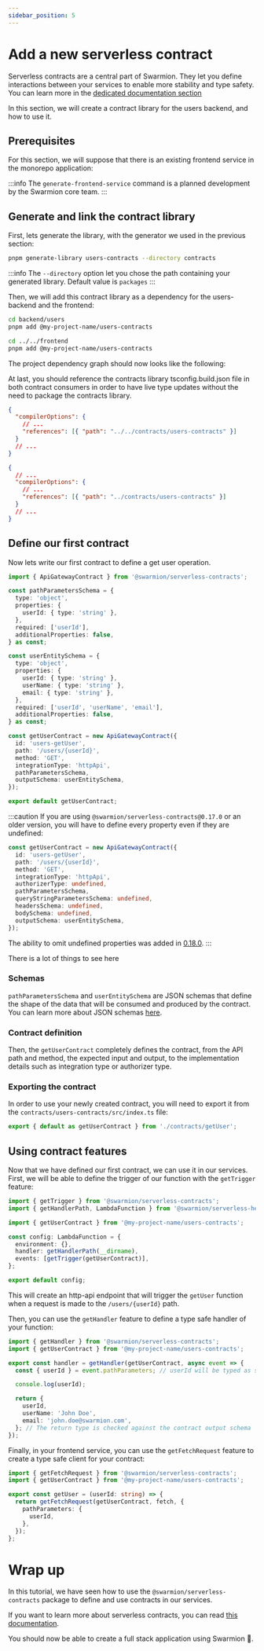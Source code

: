 ```yaml
---
sidebar_position: 5
---
```


# Add a new serverless contract

Serverless contracts are a central part of Swarmion. They let you define interactions between your services to enable more stability and type safety. You can learn more in the [dedicated documentation section](../how-to-guides/use-serverless-contracts)

In this section, we will create a contract library for the users backend, and how to use it.

## Prerequisites

For this section, we will suppose that there is an existing frontend service in the monorepo application:


<div
  style={{
    width: '100%',
    display: 'flex',
    'justify-content': 'center',
    'margin-bottom': 'var(--ifm-leading)',
  }}
>
  <ThemedImage
    alt="Swarmion app with frontend"
    sources={{
      light: swarmionAppFrontendGraphLight,
      dark: swarmionAppFrontendGraphDark,
    }}
  />
</div>

:::info
The `generate-frontend-service` command is a planned development by the Swarmion core team.
:::

## Generate and link the contract library

First, lets generate the library, with the generator we used in the previous section:

```bash
pnpm generate-library users-contracts --directory contracts
```

:::info
The `--directory` option let you chose the path containing your generated library. Default value is `packages`
:::

Then, we will add this contract library as a dependency for the users-backend and the frontend:

```bash
cd backend/users
pnpm add @my-project-name/users-contracts

cd ../../frontend
pnpm add @my-project-name/users-contracts
```

The project dependency graph should now looks like the following:


<div
  style={{
    width: '100%',
    display: 'flex',
    'justify-content': 'center',
    'margin-bottom': 'var(--ifm-leading)',
  }}
>
  <ThemedImage
    alt="Swarmion app with users contracts lib"
    sources={{
      light: swarmionAppUsersContractsGraphLight,
      dark: swarmionAppUsersContractsGraphDark,
    }}
  />
</div>

At last, you should reference the contracts library tsconfig.build.json file in both contract consumers
in order to have live type updates without the need to package the contracts library.

```json title="backend/users/tsconfig.json"
{
  "compilerOptions": {
    // ...
    "references": [{ "path": "../../contracts/users-contracts" }]
  }
  // ...
}
```

```json title="frontend/tsconfig.json"
{
  // ...
  "compilerOptions": {
    // ...
    "references": [{ "path": "../contracts/users-contracts" }]
  }
  // ...
}
```

## Define our first contract

Now lets write our first contract to define a get user operation.

```typescript title="contracts/users-contracts/src/contracts/getUser.ts"
import { ApiGatewayContract } from '@swarmion/serverless-contracts';

const pathParametersSchema = {
  type: 'object',
  properties: {
    userId: { type: 'string' },
  },
  required: ['userId'],
  additionalProperties: false,
} as const;

const userEntitySchema = {
  type: 'object',
  properties: {
    userId: { type: 'string' },
    userName: { type: 'string' },
    email: { type: 'string' },
  },
  required: ['userId', 'userName', 'email'],
  additionalProperties: false,
} as const;

const getUserContract = new ApiGatewayContract({
  id: 'users-getUser',
  path: '/users/{userId}',
  method: 'GET',
  integrationType: 'httpApi',
  pathParametersSchema,
  outputSchema: userEntitySchema,
});

export default getUserContract;
```

:::caution
If you are using `@swarmion/serverless-contracts@0.17.0` or an older version, you will have to define every property even if they are undefined:

```ts
const getUserContract = new ApiGatewayContract({
  id: 'users-getUser',
  path: '/users/{userId}',
  method: 'GET',
  integrationType: 'httpApi',
  authorizerType: undefined,
  pathParametersSchema,
  queryStringParametersSchema: undefined,
  headersSchema: undefined,
  bodySchema: undefined,
  outputSchema: userEntitySchema,
});
```

The ability to omit undefined properties was added in [0.18.0](https://github.com/swarmion/swarmion/releases/tag/v0.18.0).
:::

There is a lot of things to see here

### Schemas

`pathParametersSchema` and `userEntitySchema` are JSON schemas that define the shape of the data that will be consumed and produced by the contract.
You can learn more about JSON schemas [here](https://json-schema.org/).

### Contract definition

Then, the `getUserContract` completely defines the contract, from the API path and method, the expected input and output, to the implementation details such as integration type or authorizer type.

### Exporting the contract

In order to use your newly created contract, you will need to export it from the `contracts/users-contracts/src/index.ts` file:

```typescript title="contracts/users-contracts/src/index.ts"
export { default as getUserContract } from './contracts/getUser';
```

## Using contract features

Now that we have defined our first contract, we can use it in our services.
First, we will be able to define the trigger of our function with the `getTrigger` feature:

```typescript title="backend/users/src/functions/getUser/config.ts"
import { getTrigger } from '@swarmion/serverless-contracts';
import { getHandlerPath, LambdaFunction } from '@swarmion/serverless-helpers';

import { getUserContract } from '@my-project-name/users-contracts';

const config: LambdaFunction = {
  environment: {},
  handler: getHandlerPath(__dirname),
  events: [getTrigger(getUserContract)],
};

export default config;
```

This will create an http-api endpoint that will trigger the `getUser` function when a request is made to the `/users/{userId}` path.

Then, you can use the `getHandler` feature to define a type safe handler of your function:

```typescript title="backend/users/src/functions/getUser/handler.ts"
import { getHandler } from '@swarmion/serverless-contracts';
import { getUserContract } from '@my-project-name/users-contracts';

export const handler = getHandler(getUserContract, async event => {
  const { userId } = event.pathParameters; // userId will be typed as string

  console.log(userId);

  return {
    userId,
    userName: 'John Doe',
    email: 'john.doe@swarmion.com',
  }; // The return type is checked against the contract output schema
});
```

Finally, in your frontend service, you can use the `getFetchRequest` feature to create a type safe client for your contract:

```typescript title="frontend/src/services/getUser.ts"
import { getFetchRequest } from '@swarmion/serverless-contracts';
import { getUserContract } from '@my-project-name/users-contracts';

export const getUser = (userId: string) => {
  return getFetchRequest(getUserContract, fetch, {
    pathParameters: {
      userId,
    },
  });
};
```

# Wrap up

In this tutorial, we have seen how to use the `@swarmion/serverless-contracts` package to define and use contracts in our services.

If you want to learn more about serverless contracts, you can read [this documentation](/docs/how-to-guides/use-serverless-contracts).

You should now be able to create a full stack application using Swarmion 🎉.

